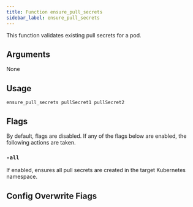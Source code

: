 ```yaml
---
title: Function ensure_pull_secrets
sidebar_label: ensure_pull_secrets
---
```


This function validates existing pull secrets for a pod.

## Arguments

None

## Usage

```
ensure_pull_secrets pullSecret1 pullSecret2
```

## Flags

By default, flags are disabled. If any of the flags below are enabled, the following actions are taken.

### `-all`

If enabled, ensures all pull secrets are created in the target Kubernetes namespace.

## Config Overwrite Fiags

<FragmentConfigOverwriteFlags/>
